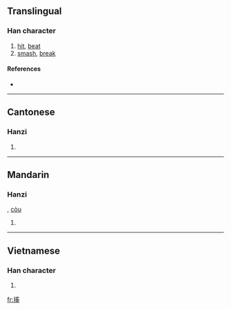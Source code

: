 ==Translingual==

===Han character===
{{Han char|rn=64|rad=手|as=09|sn=12|four=5503<sub>4</sub>|canj=手手大大 (QQKK)}}

# [[hit]], [[beat]]
# [[smash]], [[break]]

====References====
* {{Han ref|kx=0441.150|dkj=12337|dj=0792.100|hdz=31911.040|uh=63CD|ud=25549|bh=B47E|bd=46206}}

----

==Cantonese==

===Hanzi===
{{yue-hanzi|jyut=|y=jau3}}

# {{defn|Cantonese}}

----

==Mandarin==

===Hanzi===
{{cmn-hanzi|pin=[[zòu]] ([[zou4]])|wg=tsou<sup>4</sup>}}, [[còu]]

# {{defn|Mandarin}}

----

==Vietnamese==

===Han character===
{{vi-hantu|[[tấu]], [[tẩu]]}}

# {{defn|Vietnamese}}

[[fr:揍]]